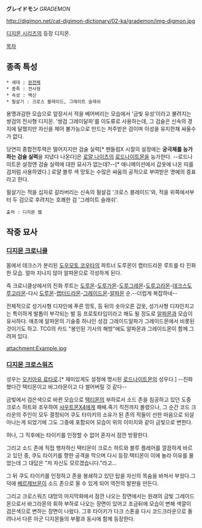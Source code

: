 '''グレイドモン''' ''GRADEMON''

http://digimon.net/cat-digimon-dictionary/02-ka/grademon/img-digmon.jpg

[[디지몬 시리즈]]의 등장 디지몬.

[[목차]]

== 종족 특성 ==

 * 세대 : [[완전체]]
 * 종족 : 전사형
 * 속성 : 백신
 * 필살기 : 크로스 블레이드, 그레이트 슬래쉬

용맹과감한 모습으로 앞장서서 적을 베어버리는 모습에서 '금빛 유성'이라고 불려지는 쌍검의 전사형 디지몬. '쌍검 그레이달파'를 이도류로 사용하는데, 그 검술은 신속의 경지에 달했지만 자신을 제어 불가능으로 만드는 저주받은 검이며 이성을 유지한채 싸울수가 없다.

당연히 종합전투력은 떨어지지만 검술 실력[* 펜들럼X 시절의 설정에는 '''궁극체를 능가하는 검술 실력'''을 지녔다 나온다]은 [[로얄 나이츠]]의 [[로드나이트몬]]을 능가한다. --로드나이트몬 설정엔 검술 실력에 대한 묘사가 없는데?--[* 애니메이션에서 갑옷에 나온 띠를 검처럼 사용하였다.] 로얄 블루 색 망토는 수많은 싸움의 공적으로 부여받은 명예의 증표라고 한다.

필살기는 적을 십자로 갈라버리는 신속의 필살검 '크로스 블레이드'와, 적을 위쪽에서부터 두 검으로 후려치는 호쾌한 검 '그레이트 슬래쉬'.

 출처 : 디지몬 웹

== 작중 묘사 ==

=== [[디지몬 크로니클]] ===
몸에서 데크스가 분리된 [[도우모토 코우타]]의 파트너 도루몬이 랩터드라몬 루트를 타 진화한 모습. 얼마 지나지 않아 알파몬으로 각성하게 된다.

즉 크로니클상에서의 진화 루트는
[[도루몬]]-[[도루가몬]]-[[도루그레몬]]-[[도루고라몬]]-[[데크스도루고라몬]]-다시 [[도루몬]]-[[랩터드라몬]]-[[그레이드몬]]-[[알파몬]] 순.--더럽게 복잡하네--

전체적으로 성기사형 디자인에 푸른 망토, 등 뒤의 솟아오른 갑옷, 성기사형 디자인치고는 특이하게 발톱이 부각되는 발 등 프로토타입이라고 해도 될 정도로 [[알파몬]]과 모습이 유사하다. 애초에 알파몬의 기술중 하나인 성검 그레이드알파가 그레이드몬에서 비롯된 것이기도 하고.  TCG의 카드 "봉인된 기사의 해방"에도 알파몬과 그레이드몬이 함께 그려져 있다.

attachment:Example.jpg

=== [[디지몬 크로스워즈]] ===
성우는 [[오키아유 료타로]].[* 재미있게도 설정에 명시된 [[로드나이트몬]]의 성우다.]
--진화했다간 택티몬이고 바그라몬이고 다 썰어버릴 것 같다--

금빛에서 검은색으로 바뀐 모습으로 [[택티몬]]의 부하로서 소드 존을 침공하고 있던 도중 크로스 하트와 조우하여 [[샤우트몬X4]]에게 패배.죽기 직전까지 몰렸으나, 그 순간 코드 크라운의 주인이 모두 결정되어 쿠도 타이키의 소유가 된 존의 적들이 선한 마음으로 되살아나는게 되었기에 그도 그중에 포함되어 모습이 위의 이미지와 같이 금빛으로 변한다.

허나, 그 직후에는 타이키를 인정할 수 없어 혼자서 잠깐 방황한다.

그리고 소드 존에 직접 행차하신 택티몬이 크로스 하트와 블루 플레어를 깔끔하게 바르고 있던 중, 쿠도 타이키를 향한 공격을 막으며 다시 등장.택티몬이 이에 놀라 이유를 물었는데 그 대답은 "저 자신도 모르겠습니다."라고...

그 뒤 쿠도 타이키를 인정하고 존을 봉쇄하고 있던 탑을 자신의 목숨을 바쳐서 부쉈다.그 덕에 [[베르제브몬]]이 소드 존으로 올 수 있게 되어 역전의 발판을 만든다.

그리고 크로스워즈 대망의 마지막화에서 잠깐 나오는 장면에서는 원래의 금빛 그레이드몬으로서 바그라몬의 휘하 부하로 나오는 장면이 있어고 조금뒤에 모습이 변해 색깔이 검은색으로 변하는 장면이 나왔다.
그후 타이키가 다크 스톤을 다시 코드크라운으로 돌려나서 다른 아군 디지몬들의 부활과 동시에 함께 등장한다.
